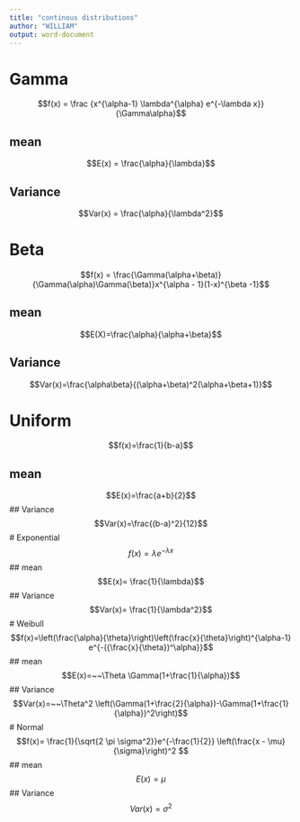 ---
title: "continous distributions"
author: "WILLIAM"
output: word-document
---
# Gamma
$$f(x) = \frac {x^{\alpha-1} \lambda^{\alpha} e^{-\lambda x}}{\Gamma\alpha}$$

## mean
$$E(x) = \frac{\alpha}{\lambda}$$

## Variance
$$Var(x) = \frac{\alpha}{\lambda^2}$$



# Beta
$$f(x) = \frac{\Gamma(\alpha+\beta)}{\Gamma(\alpha)\Gamma(\beta)}x^{\alpha - 1}(1-x)^{\beta -1}$$

## mean
$$E(X)=\frac{\alpha}{\alpha+\beta}$$

## Variance
$$Var(x)=\frac{\alpha\beta}{(\alpha+\beta)^2(\alpha+\beta+1)}$$

# Uniform
$$f(x)=\frac{1}{b-a}$$

## mean 
$$E(x)=\frac{a+b}{2}$$
## Variance
$$Var(x)=\frac{(b-a)^2}{12}$$
# Exponential
$$f(x)=\lambda e^{-\lambda x}$$
## mean
$$E(x)= \frac{1}{\lambda}$$
## Variance
$$Var(x)= \frac{1}{\lambda^2}$$
# Weibull
$$f(x)=\left(\frac{\alpha}{\theta}\right)\left(\frac{x}{\theta}\right)^{\alpha-1} e^{-({\frac{x}{\theta})^\alpha}}$$
## mean
$$E(x)=~~\Theta \Gamma(1+\frac{1}{\alpha})$$
## Variance
$$Var(x)=~~\Theta^2 \left(\Gamma(1+\frac{2}{\alpha})-\Gamma(1+\frac{1}{\alpha})^2\right)$$
# Normal
$$f(x)= \frac{1}{\sqrt{2 \pi \sigma^2}}e^{-\frac{1}{2}} \left(\frac{x - \mu}{\sigma}\right)^2 $$
## mean 
$$E(x)= \mu$$
## Variance
$$Var(x)=\sigma^2$$
